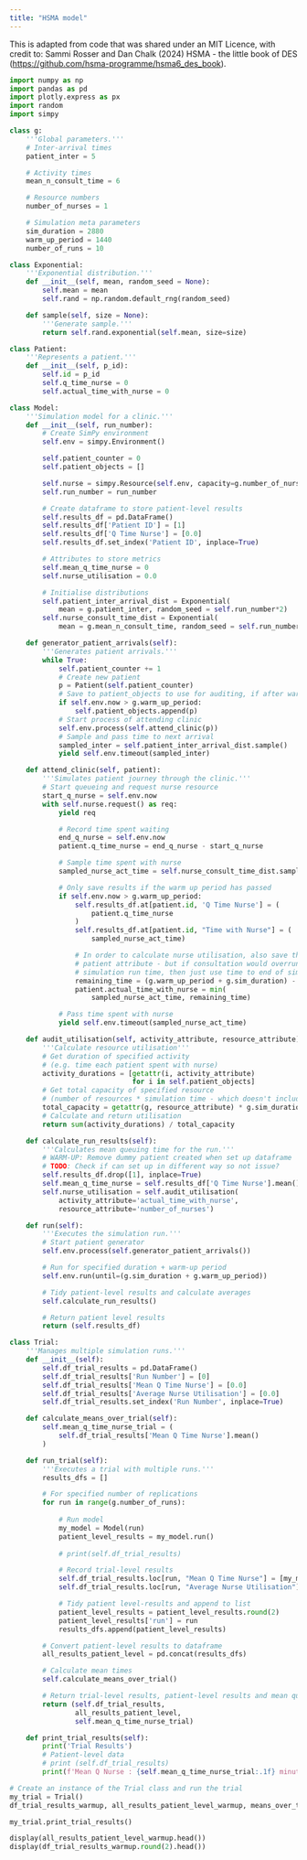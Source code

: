 ```yaml
---
title: "HSMA model"
---
```


This is adapted from code that was shared under an MIT Licence, with credit to: Sammi Rosser and Dan Chalk (2024) HSMA - the little book of DES (<https://github.com/hsma-programme/hsma6_des_book>).

```python
import numpy as np
import pandas as pd
import plotly.express as px
import random
import simpy

class g:
    '''Global parameters.'''
    # Inter-arrival times
    patient_inter = 5

    # Activity times
    mean_n_consult_time = 6

    # Resource numbers
    number_of_nurses = 1

    # Simulation meta parameters
    sim_duration = 2880
    warm_up_period = 1440
    number_of_runs = 10

class Exponential:
    '''Exponential distribution.'''
    def __init__(self, mean, random_seed = None):
        self.mean = mean
        self.rand = np.random.default_rng(random_seed)

    def sample(self, size = None):
        '''Generate sample.'''
        return self.rand.exponential(self.mean, size=size)

class Patient:
    '''Represents a patient.'''
    def __init__(self, p_id):
        self.id = p_id
        self.q_time_nurse = 0
        self.actual_time_with_nurse = 0

class Model:
    '''Simulation model for a clinic.'''
    def __init__(self, run_number):
        # Create SimPy environment
        self.env = simpy.Environment()

        self.patient_counter = 0
        self.patient_objects = []

        self.nurse = simpy.Resource(self.env, capacity=g.number_of_nurses)
        self.run_number = run_number

        # Create dataframe to store patient-level results
        self.results_df = pd.DataFrame()
        self.results_df['Patient ID'] = [1]
        self.results_df['Q Time Nurse'] = [0.0]
        self.results_df.set_index('Patient ID', inplace=True)

        # Attributes to store metrics
        self.mean_q_time_nurse = 0
        self.nurse_utilisation = 0.0

        # Initialise distributions
        self.patient_inter_arrival_dist = Exponential(
            mean = g.patient_inter, random_seed = self.run_number*2)
        self.nurse_consult_time_dist = Exponential(
            mean = g.mean_n_consult_time, random_seed = self.run_number*4)

    def generator_patient_arrivals(self):
        '''Generates patient arrivals.''' 
        while True:
            self.patient_counter += 1
            # Create new patient
            p = Patient(self.patient_counter)
            # Save to patient_objects to use for auditing, if after warm-up
            if self.env.now > g.warm_up_period:
                self.patient_objects.append(p)
            # Start process of attending clinic
            self.env.process(self.attend_clinic(p))
            # Sample and pass time to next arrival
            sampled_inter = self.patient_inter_arrival_dist.sample()
            yield self.env.timeout(sampled_inter)

    def attend_clinic(self, patient):
        '''Simulates patient journey through the clinic.'''
        # Start queueing and request nurse resource
        start_q_nurse = self.env.now
        with self.nurse.request() as req:
            yield req

            # Record time spent waiting
            end_q_nurse = self.env.now
            patient.q_time_nurse = end_q_nurse - start_q_nurse

            # Sample time spent with nurse
            sampled_nurse_act_time = self.nurse_consult_time_dist.sample()

            # Only save results if the warm up period has passed
            if self.env.now > g.warm_up_period:
                self.results_df.at[patient.id, 'Q Time Nurse'] = (
                    patient.q_time_nurse
                )
                self.results_df.at[patient.id, "Time with Nurse"] = (
                    sampled_nurse_act_time)

                # In order to calculate nurse utilisation, also save this as a
                # patient attribute - but if consultation would overrun
                # simulation run time, then just use time to end of simulation
                remaining_time = (g.warm_up_period + g.sim_duration) - self.env.now
                patient.actual_time_with_nurse = min(
                    sampled_nurse_act_time, remaining_time)

            # Pass time spent with nurse
            yield self.env.timeout(sampled_nurse_act_time)

    def audit_utilisation(self, activity_attribute, resource_attribute):
        '''Calculate resource utilisation'''
        # Get duration of specified activity
        # (e.g. time each patient spent with nurse)
        activity_durations = [getattr(i, activity_attribute)
                              for i in self.patient_objects]
        # Get total capacity of specified resource
        # (number of resources * simulation time - which doesn't include warm up)
        total_capacity = getattr(g, resource_attribute) * g.sim_duration
        # Calculate and return utilisation
        return sum(activity_durations) / total_capacity

    def calculate_run_results(self):
        '''Calculates mean queuing time for the run.'''
        # WARM-UP: Remove dummy patient created when set up dataframe
        # TODO: Check if can set up in different way so not issue?
        self.results_df.drop([1], inplace=True)
        self.mean_q_time_nurse = self.results_df['Q Time Nurse'].mean()
        self.nurse_utilisation = self.audit_utilisation(
            activity_attribute='actual_time_with_nurse',
            resource_attribute='number_of_nurses')

    def run(self):
        '''Executes the simulation run.'''
        # Start patient generator
        self.env.process(self.generator_patient_arrivals())

        # Run for specified duration + warm-up period
        self.env.run(until=(g.sim_duration + g.warm_up_period))

        # Tidy patient-level results and calculate averages
        self.calculate_run_results()

        # Return patient level results
        return (self.results_df)

class Trial:
    '''Manages multiple simulation runs.'''
    def __init__(self):
        self.df_trial_results = pd.DataFrame()
        self.df_trial_results['Run Number'] = [0]
        self.df_trial_results['Mean Q Time Nurse'] = [0.0]
        self.df_trial_results['Average Nurse Utilisation'] = [0.0]
        self.df_trial_results.set_index('Run Number', inplace=True)

    def calculate_means_over_trial(self):
        self.mean_q_time_nurse_trial = (
            self.df_trial_results['Mean Q Time Nurse'].mean()
        )

    def run_trial(self):
        '''Executes a trial with multiple runs.'''
        results_dfs = []

        # For specified number of replications
        for run in range(g.number_of_runs):
    
            # Run model
            my_model = Model(run)
            patient_level_results = my_model.run()
    
            # print(self.df_trial_results)

            # Record trial-level results
            self.df_trial_results.loc[run, "Mean Q Time Nurse"] = [my_model.mean_q_time_nurse]
            self.df_trial_results.loc[run, "Average Nurse Utilisation"] = [my_model.nurse_utilisation]

            # Tidy patient level-results and append to list
            patient_level_results = patient_level_results.round(2)
            patient_level_results['run'] = run
            results_dfs.append(patient_level_results)

        # Convert patient-level results to dataframe
        all_results_patient_level = pd.concat(results_dfs)

        # Calculate mean times
        self.calculate_means_over_trial()

        # Return trial-level results, patient-level results and mean queue time for nurse
        return (self.df_trial_results,
                all_results_patient_level,
                self.mean_q_time_nurse_trial)

    def print_trial_results(self):
        print('Trial Results')
        # Patient-level data
        # print (self.df_trial_results)
        print(f'Mean Q Nurse : {self.mean_q_time_nurse_trial:.1f} minutes')

# Create an instance of the Trial class and run the trial
my_trial = Trial()
df_trial_results_warmup, all_results_patient_level_warmup, means_over_trial_warmup = my_trial.run_trial()

my_trial.print_trial_results()

display(all_results_patient_level_warmup.head())
display(df_trial_results_warmup.round(2).head())
```